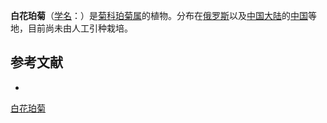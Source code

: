 {{Speciesbox
| name = 白花珀菊
| status = 
| status_system = 
| image = 
| genus = Amberboa
| species = glauca
| authority = (Willd.) Grossh.
}}

'''白花珀菊'''（[[学名|学名]]：{{lang|la|''Amberboa glauca''}}）是[[菊科|菊科]][[珀菊属|珀菊属]]的植物。分布在[[俄罗斯|俄罗斯]]以及[[中国大陆|中国大陆]]的[[中国|中国]]等地，目前尚未由人工引种栽培。

== 参考文献 ==
<div class="references-small">
* {{cite web| url =http://www.bioinfo.cn/db05/KmzwSpecies.php?action=view&id=3866| title =白花珀菊| work =《中国高等植物数据库全库》| publisher =中国科学院微生物研究所| author =昆明植物研究所| accessdate =2009-02-25| deadurl =yes| archiveurl =https://web.archive.org/web/20160305003421/http://www.bioinfo.cn/db05/KmzwSpecies.php?action=view&id=3866| archivedate =2016-03-05}}
</div>
{{Taxonbar|from=Q15230819}}

[[Category:珀菊属|白花珀菊]]


{{植物小作品}}